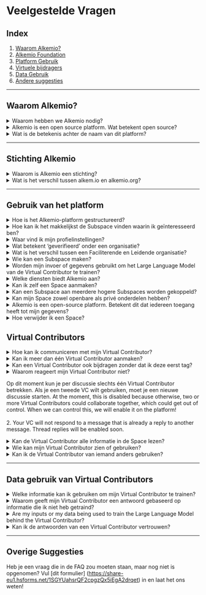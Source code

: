 # Veelgestelde Vragen

## Index

1. [Waarom Alkemio?](#why-alkemio)
2. [Alkemio Foundation](#alkemio-foundation)
3. [Platform Gebruik](#platform-usage)
4. [Virtuele bijdragers](#virtual-contributors)
5. [Data Gebruik](#data-usage)
6. [Andere suggesties](#other-suggestions)

---

## Waarom Alkemio?

<details>
  <summary>Waarom hebben we Alkemio nodig?</summary>
  <div class="content">
    <p>Het sleutelwoord is afstemming: “waar” willen we naartoe? Afstemming is cruciaal voor elke vorm van samenwerking. Vooral als deze samenwerking organisatiegrenzen overstijgt. De uitdagingen waar onze samenleving voor staat, groot en klein, kunnen niet worden opgelost door individuen of organisaties die alleen opereren.</p>
    <p>Teams/Slack/Google Workspace/Whatsapp etc. zijn allemaal handig voor communicatie en samenwerking, maar ze zetten verandering niet centraal. Een gedeeld begrip van welke verandering we willen realiseren is essentieel voor effectieve samenwerking. Lees hier meer over in onze <a href="https://www.alkemio.org/post/2022-01-why-do-we-need/" target="_blank">blogpost</a>.</p>
  </div>
</details>

<details>
  <summary>Alkemio is een open source platform. Wat betekent open source?</summary>
  <div class="content">
    <p>Wij geloven dat we er samen in kunnen slagen maatschappelijke uitdagingen aan te pakken. Daarom is Alkemio een open-source platform, zodat iedereen profiteert. Over het algemeen is Open Source software, software dat door iedereen kan worden bekeken, gebruikt, gewijzigd en gedeeld (in gewijzigd of ongewijzigd vorm). Open source software wordt door veel mensen gemaakt en wordt verspreid onder licenties die voldoen aan de Open Source Definitie. De licentie die wordt gebruikt door Alkemio is de <a href="https://en.wikipedia.org/wiki/European_Union_Public_Licence" target="_blank">EU-PL licentie</a>.</p>
    <p>Alkemio is er trots op om een bijdrage te leveren als een praktisch voorbeeld van hoe open source kan werken binnen een maatschappelijke innovatie-context. Misschien is het nog belangrijker dat we ook graag onze lessen en inzichten delen over de uitdagingen en barrières die we op onze reis tegenkomen..</p>
    <p>Ontdek onze codebase in de <a href="https://github.com/alkem-io" target="_blank">Alkemio Github repository</a>.</p>
  </div>
</details>

<details>
  <summary>Wat is de betekenis achter de naam van dit platform?</summary>
  <div class="content">
    <p>De naam Alkemio is geïnspireerd op het idee dat je voor succesvolle innovatie een mix van elementen nodig hebt. Om complexe uitdagingen op te lossen, heb je een combinatie nodig van kennis, samenwerking, creativiteit, toewijding en een beetje magie. Alkemio begon als een idee met een sterke kern aan waarden. Het idee was om een innovatieve digitale ruimte te creëren waarin mensen samenkomen om te werken aan gedeelde uitdagingen en interesses. Onze kernwaarden en missie worden uitgelegd op de Foundation-pagina, maar het gevoel van community is een kernwaarde. Na het raadplegen van die pagina zul je begrijpen waar we voor staan en wat we willen bereiken.</p>
  </div>
</details>

---

## Stichting Alkemio

<details>
  <summary>Waarom is Alkemio een stichting?</summary>
  <div class="content">
    <p>Publieke waarden moeten centraal staan. We houden van technologie. Maar niet van hoe deze vaak wordt gebruikt. Wij willen niet dat data en digitale tools mensen exploiteren. Interacties moeten bijdragen aan publieke waarden, in plaats van commerciële of andere belangen te dienen.</p>
  </div>
</details>

<details>
  <summary>Wat is het verschil tussen alkem.io en alkemio.org?</summary>
  <div class="content">
    <p>De relatie tussen beide websites is als volgt: <b>Alkemio</b> is het platform. Het helpt gebruikers om samen vooruitgang te boeken op uitdagingen. Het wordt ondersteund door de <b>Alkemio Foundation</b> om het maatschappelijke doel te waarborgen</p>
    <p>Je vindt daarom al deze uitdagingen en bijdragers op <a href="https://alkem.io" target="_blank"><i>alkem.io</i></a>.
    <p>You will therefore find all these challenges and contributors at <a href="https://alkem.io" target="_blank"><i>alkem.io</i></a>. Op <a href="https://alkemio.org" target="_blank"><i>alkemio.org</i></a> kun je meer vinden over de stichting achter Alkemio, zoals ons Manifest, het team, onze partners en relevante inhoud zoals blogs en recente nieuwsbrieven.</p>
  </div>
</details>

---

## Gebruik van het platform

<details>
  <summary>Hoe is het Alkemio-platform gestructureerd?</summary>
  <div class="content">
    <p>There are multiple levels on the Alkemio platform:</p>
    <ul>
      <li><b>Space</b>: Frame of reference</li>
      <li><b>Subspace</b>: Understanding the issues to be addressed within the frame of reference</li>
    </ul>
    <p>It is hierarchical in that Spaces contain Subspaces, which in turn can contain further Subspaces - with the Alkemio Platform hosting many Spaces.</p>
    <p>Elke Space en Subspace heeft een eigen community. Individuen en organisaties kunnen ervoor kiezen om lid te worden van een Space om bij te dragen aan verschillende Subspaces binnen dat thema. Het is ook mogelijk om deel te nemen aan afzonderlijke Subspaces in verschillende Spaces.</p>
    <p>Binnen alle niveaus kunnen gebruikers discussies voeren over het onderwerp, relevante informatie delen op een gestructureerde manier en brainstormen en samenwerken via whiteboards.</p>
  </div>
</details>

<details>
  <summary>Hoe kan ik het makkelijkst de Subspace vinden waarin ik geïnteresseerd ben?</summary>
  <div class="content">
    <p>Je kunt de zoekfunctie van Alkemio gebruiken om te zoeken naar een topic waarin je geïnteresseerd bent. Subspaces verschijnen ook in de zoekresultaten van Spaces. In een Space kun je ook de Subspaces tab bekijken. Hier kun je ook de zoekfunctionaliteit gebruiken, of op een tag klikken om te filteren op Subspaces die die tag hebben.</p>
  </div>
</details>

<details>
  <summary>Waar vind ik mijn profielinstellingen?</summary>
  <div class="content">
    <p>Je kunt je profielinstellingen bereiken door op je profielfoto te klikken in de rechterbovenhoek en uw profiel in het menu te selecteren. Klik vervolgens op het :gear: pictogram om de instellingen te openen. Hier kun je onder andere je bio, trefwoorden, vaardigheden en profielfoto bijwerken.</p>
  </div>
</details>

<details>
  <summary>Wat betekent ‘geverifieerd’ onder een organisatie?</summary>
  <div class="content">
    <p>Op dit moment krijgen alleen organisaties met een partnerschap of abonnement op Alkemio het label geverifieerd.</p>
  </div>
</details>

<details>
  <summary>Wat is het verschil tussen een Faciliterende en Leidende organisatie?</summary>
  <div class="content">
    <p>Binnen een Space is er één organisatie verantwoordelijk voor de inhoud van de Space, de Faciliterende Organisatie. Binnen een Subspace  kunnen meerdere organisaties de leiding hebben: de leidende organisaties.</p>
  </div>
</details>

<details>
  <summary>Wie kan een Subspace maken?</summary>
  <div class="content">
    <p>Of leden subspaces kunnen aanmaken, hangt af van de instellingen die door de Space beheerders zijn gekozen. Standaard kunnen alleen beheerders Subspaces maken en leads toewijzen om te helpen met het beheren ervan. Beheerders kunnen echter kiezen om alle leden toe te staan Subspaces te maken als dat bij het doel van de Space past.</p>
  </div>
</details>

<details>
  <summary>Worden mijn invoer of gegevens gebruikt om het Large Language Model van de Virtual Contributor te trainen?</summary>
  <div class="content">
    <p>Nee, jouw gegevens worden niet gebruikt om het onderliggende Large Language Model te trainen.</p>
  </div>
</details>

<details>
  <summary>Welke diensten biedt Alkemio aan?</summary>
  <div class="content">
    <p>Alkemio stelt gebruikers in staat om kennis te creëren, delen en ontdekken over relevante onderwerpen en om samen te werken aan oplossingen met andere gebruikers. Het platform vervult drie functies: structureren en beheren van uitdagingen, sociaal netwerk en marktplaats. Door deze functies kunnen gebruikers communiceren, samenwerken en gezamenlijke uitdagingen oplossen. Grote uitdagingen aanpakken met een community vergroot de kans op het oplossen van de problemen.</p>
  </div>
</details>

<details>
  <summary>Kan ik zelf een Space aanmaken?</summary>
  <div class="content">
    <p>Nee, je kunt niet zelfstandig een Space aanmaken. Neem contact met ons op en wij begeleiden je bij het opzetten van een Space.</p>
  </div>
</details>

<details>
  <summary>Kan een Subspace aan meerdere hogere Subspaces worden gekoppeld?</summary>
  <div class="content">
    <p>A lower level Subspace, which you may need to further divide your tasks or work, lives in exactly one Subspace. Een Subspace kan echter wel meerdere eigen Subspaces bevatten. If you want to "include" a Subspace in another Subspace, then we suggest to just reference it with a link, as each Subspace has a dedicated URL that can be used to refer to it. Bijvoorbeeld, de Subspace link zou kunnen worden opgenomen in de "Referenties" sectie of in een Post.</p>
  </div>
</details>

<details>
  <summary>Kan mijn Space zowel openbare als privé onderdelen hebben?</summary>
  <div class="content">
    <p>Elke Space, en elke Subspace, kan kiezen (a) wie de inhoud kan zien (b) wie kan bijdragen. Dit hangt af van lidmaatschap en hoe een gebruiker lid wordt van een Space of Subspace is ook een instelling. De standaard instelling is dat leden van een Space ook toegang hebben tot alle Subspaces en eraan kunnen bijdragen. Dit is dus standaard open, omdat we willen dat iedereen kan bijdragen! Maar elke Subspace kan kiezen om (a) vereisen dat gebruikers lid worden van een Subspace om de inhoud in de Subspace te zien (een "privé" Subspace) (b) vereisen dat gebruikers lid worden om te kunnen bijdragen (reacties toevoegen in een Subspace etc). Er zijn aanvullende instellingen, zoals wie nieuwe Subspaces mag aanmaken binnen een Subspace.</p>
  </div>
</details>

<details>
  <summary>Alkemio is een open-source platform. Betekent dit dat iedereen toegang heeft tot mijn gegevens?</summary>
  <div class="content">
    <p>Open-source verwijst naar de broncode die zorgt voor de functionaliteit van het Alkemio platform. Dat betekent niet dat de gegevens openbaar zijn. De gegevens, zoals de inhoud van een Space, kunnen alleen worden benaderd door gebruikers die de juiste inloggegevens hebben. Als lid van een bepaalde Space heb je toegang tot de gegevens in die Space, maar niet van andere (privé) Spaces. De gegevens worden beschermd op api niveau, met een expliciet autorisatiemodel voor alle kerngegevens op het platform die bepaalt wie toegang heeft tot welke gegevens. Het platform voldoet aan de AVG en alle data wordt opgeslagen binnen de EU (Microsoft datacenter in Nederland). Extra voordeel: Data van een Space is toegankelijk gestructureerd voor gebruikers van deze Space (door dit <a href="https://github.com/alkem-io/alkemio/blob/develop/docs/images/design-logical-data-model.png" target="_blank">datamodel</a>), waardoor deze eenvoudig kan worden overgezet naar een ander systeem indien gewenst.</p>
  </div>
</details>

<details>
  <summary>Hoe verwijder ik een Space?</summary>
  <div class="content">
    <p>Je kunt alleen een Space verwijderen als je daar de rechten voor hebt (bijvoorbeeld als je de Space hebt aangemaakt). Om dit te doen, klik op je profielmenu in de rechterbovenhoek, ga naar "Mijn profiel", en klik op het pictogram Instellingen (het tandwieltje) bij je naam. Ga vanaf daar naar "Account" en controleer je hosted Spaces. Klik op het drie-puntenmenu en kies "Verwijderen". Je Space is verwijderd!</p>
  </div>
</details>

## Virtual Contributors

<details>
  <summary>Hoe kan ik communiceren met mijn Virtual Contributor?</summary>
  <div class="content">
    <p>You can send a comment under any Post, just start the comment by tagging your Virtual Contributor and start collaborating.</p>
  </div>
</details>

<details>
  <summary>Kan ik meer dan één Virtual Contributor aanmaken?</summary>
  <div class="content">
    <p>Ja, dat kan! Maar tijdens het Early Access Program moedigen we je aan om te beginnen met één Virtual Contributor en daar de focus op te leggen.</p>
  </div>
</details>

<details>
  <summary>Kan een Virtual Contributor ook bijdragen zonder dat ik deze eerst tag?</summary>
  <div class="content">
    <p>Op dit moment kan dat niet. In de toekomst voegen we meer autonomie toe, zodat de VC zelfstandiger kan werken. Dit zal altijd een instelling blijven, zodat jij zelf bepaalt of je deze functie inschakelt of niet.</p>
  </div>
</details>

<details>
  <summary>Waarom reageert mijn Virtual Contributor niet?</summary>
  </p>
  </div>
</details> <div class="content">
    <p> Op dit moment kun je per discussie slechts één Virtual Contributor betrekken. Als je een tweede VC wilt gebruiken, moet je een nieuwe discussie starten. At the moment, this is disabled because otherwise, two or more Virtual Contributors could collaborate together, which could get out of control. When we can control this, we will enable it on the platform!<br/><br/>2. Your VC will not respond to a message that is already a reply to another message. Thread replies will be enabled soon.</p>
  </div>
</details>

<details>
  <summary>Kan de Virtual Contributor alle informatie in de Space lezen?</summary>
  <div class="content">
    <p>Op dit moment kan de VC alleen de berichten lezen waarin het getagd is en basisinformatie over de Space zien waarin het is getagd. In de toekomst zal de VC de volledige context van de Space en de community kunnen lezen (als je dat toestaat via de instellingen).</p>
  </div>
</details>

<details>
  <summary>Wie kan mijn Virtual Contributor zien of gebruiken?</summary>
  <div class="content">
    <p>Je kunt de zichtbaarheid van je VC instellen op publiek of privé.<br/><br/>Wanneer je publiek kiest, kunnen Space-beheerders van andere Spaces je VC zien en uitnodigen om deel te nemen aan hun Space. Je moet altijd de uitnodiging accepteren of weigeren. Je kunt je VC ook uitlenen of "verhuren" om je bereik of bedrijf op te schalen.<br/><br/>Als je voor privé kiest kan alleen jij het profiel van je VC zien en toevoegen aan een Space. Binnen een Space is je VC zichtbaar voor de community van die Space. Dit betekent dat als de Space publiek is, iedereen die de Space bezoekt je VC kan zien. Jij bepaalt het privacy- en toegangsniveau van je Virtual Contributor.</p>
  </div>
</details>

<details>
  <summary>Kan ik de Virtual Contributor van iemand anders gebruiken?</summary>
  <div class="content">
    <p>Ja, dat kan! Alle Virtual Contributors die openbaar zichtbaar zijn, kunnen worden uitgenodigd om deel te nemen aan jouw Space. Het is aan de eigenaar van de VC om de uitnodiging te accepteren of weigeren.</p>
  </div>
</details>

---

## Data gebruik van Virtual Contributors

<details>
  <summary>Welke informatie kan ik gebruiken om mijn Virtual Contributor te trainen?</summary>
  <div class="content">
    <p>Op dit moment kun je platte tekst toevoegen in Posts en tekst-gebaseerde PDFs, Excel-bestanden en Word-bestanden uploaden. We werken eraan om meer bestandsformaten en extensies te ondersteunen in de toekomst!</p>
  </div>
</details>

<details>
  <summary>Waarom geeft mijn Virtual Contributor een antwoord gebaseerd op informatie die ik niet heb getraind?</summary>
  <div class="content">
    <p>De Virtual Contributor combineert de informatie die jij toevoegt met de algemene kennis van het Large Language Model waarop het draait. We werken eraan om duidelijke bronverwijzingen toe te voegen, zodat de VC in zijn antwoorden expliciet de informatie kan citeren die door de gebruiker is verstrekt.</p>
  </div>
</details>

<details>
  <summary>Are my inputs or my data being used to train the Large Language Model behind the Virtual Contributor?</summary>
  <div class="content">
    <p>No, your inputs or data will not be used to train the Large Language Model on which the VC is based on.</p>
  </div>
</details>

<details>
  <summary>Kan ik de antwoorden van een Virtual Contributor vertrouwen?</summary>
  <div class="content">
    <p>We blijven de werking van Virtual Contributors optimaliseren en verfijnen, en we hebben verschillende controles ingebouwd om AI-hallucinaties zoveel mogelijk te voorkomen. We zorgen er ook voor dat de antwoorden professioneel en passend zijn. De output van de VC's hangt echter af van de kennis die door de gebruiker wordt gegeven, en het geeft mogelijk niet altijd de juiste antwoorden. We doen ons best om de bron te leveren van waar het antwoord werd gegeven en blijven de VC's verfijnen voor een betere ervaring naarmate de technologie verbetert.</p>
  </div>
</details>

---

## Overige Suggesties

Heb je een vraag die in de FAQ zou moeten staan, maar nog niet is opgenomen? Vul [dit formulier] (https://share-eu1.hsforms.net/1SGYUahsrQF2cpgzQx5iEgA2drqet) in en laat het ons weten!
